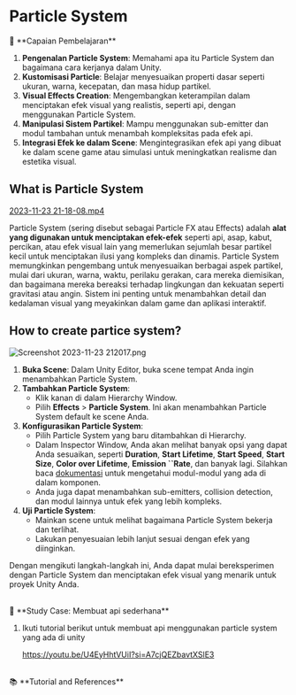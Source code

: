 # Particle System

<aside>
📌 **Capaian Pembelajaran**

1. **Pengenalan Particle System**: Memahami apa itu Particle System dan bagaimana cara kerjanya dalam Unity.
2. **Kustomisasi Particle**: Belajar menyesuaikan properti dasar seperti ukuran, warna, kecepatan, dan masa hidup partikel.
3. **Visual Effects Creation**: Mengembangkan keterampilan dalam menciptakan efek visual yang realistis, seperti api, dengan menggunakan Particle System.
4. **Manipulasi Sistem Partikel**: Mampu menggunakan sub-emitter dan modul tambahan untuk menambah kompleksitas pada efek api.
5. **Integrasi Efek ke dalam Scene**: Mengintegrasikan efek api yang dibuat ke dalam scene game atau simulasi untuk meningkatkan realisme dan estetika visual.
</aside>

## What is Particle System

[2023-11-23 21-18-08.mp4](https://prod-files-secure.s3.us-west-2.amazonaws.com/6ab59f96-5651-42d9-b147-b6276ed57ed6/f0395b9c-c04a-479e-a09f-39cbbbef63ee/2023-11-23_21-18-08.mp4)

Particle System (sering disebut sebagai Particle FX atau Effects) adalah **alat yang digunakan untuk menciptakan efek-efek** seperti api, asap, kabut, percikan, atau efek visual lain yang memerlukan sejumlah besar partikel kecil untuk menciptakan ilusi yang kompleks dan dinamis. Particle System memungkinkan pengembang untuk menyesuaikan berbagai aspek partikel, mulai dari ukuran, warna, waktu, perilaku gerakan, cara mereka diemisikan, dan bagaimana mereka bereaksi terhadap lingkungan dan kekuatan seperti gravitasi atau angin. Sistem ini penting untuk menambahkan detail dan kedalaman visual yang meyakinkan dalam game dan aplikasi interaktif.

## How to create partice system?

![Screenshot 2023-11-23 212017.png](https://prod-files-secure.s3.us-west-2.amazonaws.com/6ab59f96-5651-42d9-b147-b6276ed57ed6/12413101-b479-4d63-8c8c-079c6383eb5f/Screenshot_2023-11-23_212017.png)

1. **Buka Scene**: Dalam Unity Editor, buka scene tempat Anda ingin menambahkan Particle System.
2. **Tambahkan Particle System**:
    - Klik kanan di dalam Hierarchy Window.
    - Pilih **Effects** > **Particle System**. Ini akan menambahkan Particle System default ke scene Anda.
3. **Konfigurasikan Particle System**:
    - Pilih Particle System yang baru ditambahkan di Hierarchy.
    - Dalam Inspector Window, Anda akan melihat banyak opsi yang dapat Anda sesuaikan, seperti **Duration**, **Start Lifetime**, **Start Speed**, **Start Size**, **Color over Lifetime**, **Emission ``Rate**, dan banyak lagi. Silahkan baca [dokumentasi](https://www.notion.so/Particle-System-ddb08666d7274aaaa495c14c87a93553?pvs=21) untuk mengetahui modul-modul yang ada di dalam komponen.
    - Anda juga dapat menambahkan sub-emitters, collision detection, dan modul lainnya untuk efek yang lebih kompleks.
4. **Uji Particle System**:
    - Mainkan scene untuk melihat bagaimana Particle System bekerja dan terlihat.
    - Lakukan penyesuaian lebih lanjut sesuai dengan efek yang diinginkan.

Dengan mengikuti langkah-langkah ini, Anda dapat mulai bereksperimen dengan Particle System dan menciptakan efek visual yang menarik untuk proyek Unity Anda.

<br/>
<aside>
🌟 **Study Case: Membuat api sederhana**

1. Ikuti tutorial berikut untuk membuat api menggunakan particle system yang ada di unity
    
    https://youtu.be/U4EyHhtVUiI?si=A7cjQEZbavtXSlE3
    
</aside>

<br/>
<aside>
📚 **Tutorial and References**

</aside>